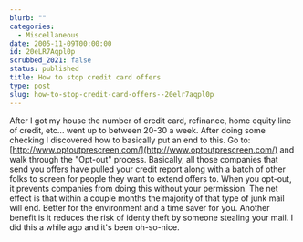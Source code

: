 ```yaml
---
blurb: ""
categories:
  - Miscellaneous
date: 2005-11-09T00:00:00
id: 20eLR7Aqpl0p
scrubbed_2021: false
status: published
title: How to stop credit card offers
type: post
slug: how-to-stop-credit-card-offers--20elr7aqpl0p
---
```


After I got my house the number of credit card, refinance, home
equity line of credit, etc... went up to between 20-30 a week.
After doing some checking I discovered how to basically put an end
to this. Go to:
[http://www.optoutprescreen.com/](http://www.optoutprescreen.com/)
and walk through the "Opt-out" process. Basically, all those
companies that send you offers have pulled your credit report along
with a batch of other folks to screen for people they want to
extend offers to. When you opt-out, it prevents companies from
doing this without your permission. The net effect is that within a
couple months the majority of that type of junk mail will end.
Better for the environment and a time saver for you. Another
benefit is it reduces the risk of identy theft by someone stealing
your mail. I did this a while ago and it's been oh-so-nice.
